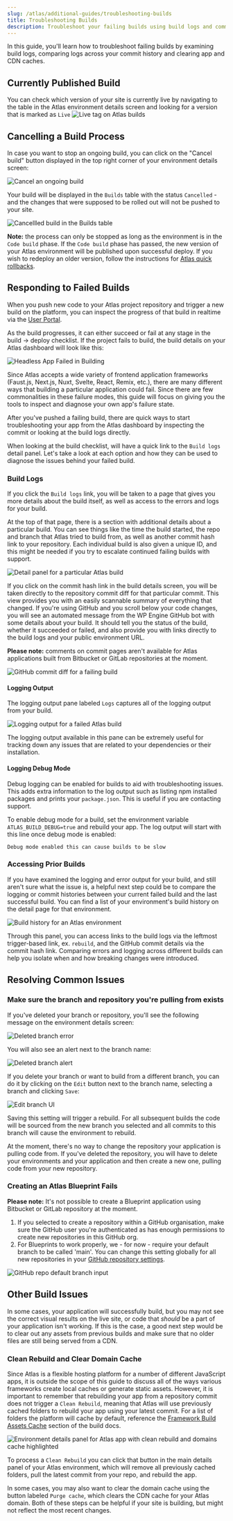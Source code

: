 ```yaml
---
slug: /atlas/additional-guides/troubleshooting-builds
title: Troubleshooting Builds
description: Troubleshoot your failing builds using build logs and commit history
---
```


In this guide, you'll learn how to troubleshoot failing builds by examining build logs, comparing logs across your commit history and clearing app and CDN caches.

## Currently Published Build
You can check which version of your site is currently live by navigating to the table in the Atlas environment details screen and looking for a version that is marked as `Live`
![Live tag on Atlas builds](./assets/img/troubleshooting-builds/currently-published-build-new-table.png)

## Cancelling a Build Process
In case you want to stop an ongoing build, you can click on the "Cancel build" button displayed in the top right corner of your environment details screen:

![Cancel an ongoing build](./assets/img/troubleshooting-builds/cancel-build.png)

Your build will be displayed in the `Builds` table with the status `Cancelled` - and the changes that were supposed to be rolled out will not be pushed to your site.

![Cancellled build in the Builds table](./assets/img/troubleshooting-builds/cancelled-build-table.png)

**Note:** the process can only be stopped as long as the environment is in the `Code build` phase. If the `Code build` phase has passed, the new version of your Atlas environment will be published upon successful deploy. If you wish to redeploy an older version, follow the instructions for [Atlas quick rollbacks](/docs/atlas/additional-guides/redeploy-previous-version).

## Responding to Failed Builds

When you push new code to your Atlas project repository and trigger a new build on the platform, you can inspect the progress of that build in realtime via the [User Portal](https://my.wpengine.com/atlas).

As the build progresses, it can either succeed or fail at any stage in the build -> deploy checklist. If the project fails to build, the build details on your Atlas dashboard will look like this:

![Headless App Failed in Building](./assets/img/troubleshooting-builds/code-deploy-failed.png)

Since Atlas accepts a wide variety of frontend application frameworks (Faust.js, Next.js, Nuxt, Svelte, React, Remix, etc.), there are many different ways that building a particular application could fail. Since there are few commonalities in these failure modes, this guide will focus on giving you the tools to inspect and diagnose your own app's failure state.

After you've pushed a failing build, there are quick ways to start troubleshooting your app from the Atlas dashboard by inspecting the commit or looking at the build logs directly.

When looking at the build checklist, will have a quick link to the `Build logs` detail panel. Let's take a look at each option and how they can be used to diagnose the issues behind your failed build.

### Build Logs

If you click the `Build logs` link, you will be taken to a page that gives you more details about the build itself, as well as access to the errors and logs for your build.

At the top of that page, there is a section with additional details about a particular build. You can see things like the time the build started, the repo and branch that Atlas tried to build from, as well as another commit hash link to your repository. Each individual build is also given a unique ID, and this might be needed if you try to escalate continued failing builds with support.

![Detail panel for a particular Atlas build](./assets/img/troubleshooting-builds/failed-build-id.png)

If you click on the commit hash link in the build details screen, you will be taken directly to the repository commit diff for that particular commit. This view provides you with an easily scannable summary of everything that changed. If you're using GitHub and you scroll below your code changes, you will see an automated message from the WP Engine GitHub bot with some details about your build. It should tell you the status of the build, whether it succeeded or failed, and also provide you with links directly to the build logs and your public environment URL.

**Please note:** comments on commit pages aren't available for Atlas applications built from Bitbucket or GitLab repositories at the moment.

![GitHub commit diff for a failing build](./assets/img/troubleshooting-builds/github-commit-diff-failing-build.png)

#### Logging Output

The logging output pane labeled `Logs` captures all of the logging output from your build.

![Logging output for a failed Atlas build](./assets/img/troubleshooting-builds/logging-output-atlas-builds-v2.png)

The logging output available in this pane can be extremely useful for tracking down any issues that are related to your dependencies or their installation.

#### Logging Debug Mode

Debug logging can be enabled for builds to aid with troubleshooting issues. This adds extra information to the log output such as listing npm installed packages and prints your `package.json`. This is useful if you are contacting support.

To enable debug mode for a build, set the environment variable `ATLAS_BUILD_DEBUG=true` and rebuild your app. The log output will start with this line once debug mode is enabled:
```
Debug mode enabled this can cause builds to be slow
```

### Accessing Prior Builds

If you have examined the logging and error output for your build, and still aren't sure what the issue is, a helpful next step could be to compare the logging or commit histories between your current failed build and the last successful build. You can find a list of your environment's build history on the detail page for that environment.

![Build history for an Atlas environment](./assets/img/troubleshooting-builds/old-builds.png)

Through this panel, you can access links to the build logs via the leftmost trigger-based link, ex. `rebuild`, and the GitHub commit details via the commit hash link. Comparing errors and logging across different builds can help you isolate when and how breaking changes were introduced.

## Resolving Common Issues


### Make sure the branch and repository you're pulling from exists

If you've deleted your branch or repository, you'll see the following message on the environment details screen:

![Deleted branch error ](./assets/img/troubleshooting-builds/deleted-branch-error.png)

You will also see an alert next to the branch name:

![Deleted branch alert ](./assets/img/troubleshooting-builds/deleted-branch-alert.png)

If you delete your branch or want to build from a different branch, you can do it by clicking on the `Edit` button next to the branch name, selecting a branch and clicking `Save`:

![Edit branch UI](./assets/img/troubleshooting-builds/edit-branch-ui.png)

Saving this setting will trigger a rebuild. For all subsequent builds the code will be sourced from the new branch you selected and all commits to this branch will cause the environment to rebuild.

At the moment, there's no way to change the repository your application is pulling code from. If you've deleted the repository, you will have to delete your environments and your application and then create a new one, pulling code from your new repository.


### Creating an Atlas Blueprint Fails

**Please note:** It's not possible to create a Blueprint application using Bitbucket or GitLab repository at the moment.

1. If you selected to create a repository within a GitHub organisation, make sure the GitHub user you're authenticated as has enough permissions to create new repositories in this GitHub org.
2. For Blueprints to work properly, we - for now - require your default branch to be called 'main'. You can change this setting globally for all new repositories in your [GitHub repository settings](https://github.com/settings/repositories).

![GitHub repo default branch input](./assets/img/troubleshooting-builds/github-repo-default-branch.png)



## Other Build Issues

In some cases, your application will successfully build, but you may not see the correct visual results on the live site, or code that _should_ be a part of your application isn't working. If this is the case, a good next step would be to clear out any assets from previous builds and make sure that no older files are still being served from a CDN.

### Clean Rebuild and Clear Domain Cache

Since Atlas is a flexible hosting platform for a number of different JavaScript apps, it is outside the scope of this guide to discuss all of the ways various frameworks create local caches or generate static assets. However, it is important to remember that rebuilding your app from a repository commit does not trigger a `Clean Rebuild`, meaning that Atlas will use previously cached folders to rebuild your app using your latest commit. For a list of folders the platform will cache by default, reference the [Framework Build Assets Cache](../customization/builds#framework-build-assets-cache) section of the build docs.

![Environment details panel for Atlas app with clean rebuild and domains cache highlighted](./assets/img/troubleshooting-builds/purge-clean.png)

To process a `Clean Rebuild` you can click that button in the main details panel of your Atlas environment, which will remove all previously cached folders, pull the latest commit from your repo, and rebuild the app.

In some cases, you may also want to clear the domain cache using the button labeled `Purge cache`, which clears the CDN cache for your Atlas domain. Both of these steps can be helpful if your site is building, but might not reflect the most recent changes.

